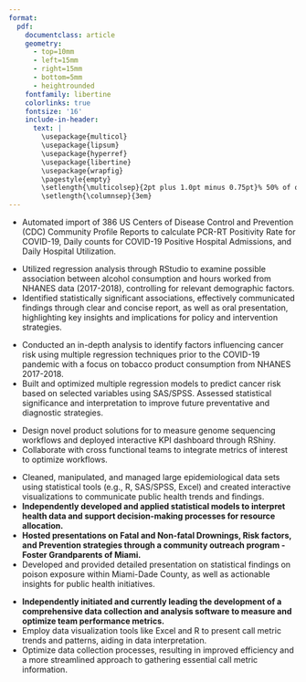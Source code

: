 ```yaml
---
format: 
  pdf: 
    documentclass: article
    geometry:
      - top=10mm
      - left=15mm
      - right=15mm
      - bottom=5mm
      - heightrounded
    fontfamily: libertine
    colorlinks: true
    fontsize: '16'
    include-in-header: 
      text: |
        \usepackage{multicol}
        \usepackage{lipsum}
        \usepackage{hyperref}
        \usepackage{libertine}
        \usepackage{wrapfig}
        \pagestyle{empty}
        \setlength{\multicolsep}{2pt plus 1.0pt minus 0.75pt}% 50% of original values
        \setlength{\columnsep}{3em}
---
```

<!-- TITLE -->
\begin{huge}\begin{center}{\bf ASHLEE MARIE PEREZ}\end{center}\end{huge}

<!-- CONTACT INFO -->
\begin{center}codebyashlee@gmail.com ∙ \href{https://www.linkedin.com/in/ashlee-perez/}{LinkedIn} ∙ \href{https://github.com/AshleeMPerez}{Github} ∙ \href{https://codebyashlee.shinyapps.io/shinyDash}{Portfolio}
\end{center}
\vspace{8pt}

<!-- EDUCATION: 1ST BULLET -->
\begin{large}
  {\bf EDUCATION}
  \vspace{3pt}
  \hrule
  \begin{multicols}{2}
    \begin{flushleft}
      \hspace{1 mm} {\bf Florida International University}\\
      \hspace{11 mm}Master's in Public Health: Biostatistics
    \end{flushleft}
    \begin{flushright}
    Miami, Florida
    \end{flushright}
  \end{multicols}
\end{large}


\vspace{0.05cm}

<!-- EDUCATION: 2ND BULLET -->
\begin{large}
  \begin{multicols}{2}
    \begin{flushleft}
      \hspace{1 mm} {\bf Florida International University}\\
      \hspace{11 mm}Bachelor of Arts: Pre-Veterinary Curriculum
    \end{flushleft}
    \begin{flushright}
    Miami, Florida
    \end{flushright}
  \end{multicols}
\end{large}

\begin{small}{\bf Languages} - R, RShiny, SAS/SPSS, STATA, SQL, Python\end{small}


\vspace{7pt}

<!-- PERSONAL PROJECTS : 1ST BULLET -->
\begin{large}
{\bf SELECTED PROJECTS}
  \vspace{3pt}
  \hrule
    \begin{flushleft}\bf{Unveiling the Impact: The COVID-19 Pandemic and its Effect on Hospital Patient Census Across Four Florida Counties}\end{flushleft}
  \vspace{-0.17cm}
\end{large}
* Automated import of 386 US Centers of Disease Control and Prevention (CDC) Community Profile Reports to calculate PCR-RT Positivity Rate for COVID-19, Daily counts for COVID-19 Positive Hospital Admissions, and Daily Hospital Utilization.


\vspace{7pt}
\begin{large}
    \begin{flushleft}\bf{Association of Alcohol Consumption and Hours Worked in the United States (2017-2018)}\end{flushleft}
  \vspace{-0.17cm}
\end{large}
* Utilized regression analysis through RStudio to examine possible association between alcohol consumption and hours worked from NHANES data (2017-2018), controlling for relevant demographic factors.
* Identified statistically significant associations, effectively communicated findings through clear and concise report, as well as oral presentation, highlighting key insights and implications for policy and intervention strategies.


\vspace{7pt}
\begin{large}
    \begin{flushleft}\bf{Head \& Neck and Thoracic Cancer Risk Amongst National Pre-COVID-19 Pandemic Survey Participants}\end{flushleft}
  \vspace{-0.17cm}
\end{large}

* Conducted an in-depth analysis to identify factors influencing cancer risk using multiple regression techniques prior to the COVID-19 pandemic with a focus on tobacco product consumption from NHANES 2017-2018.
* Built and optimized multiple regression models to predict cancer risk based on selected variables using SAS/SPSS.
Assessed statistical significance and interpretation to improve future preventative and diagnostic strategies.

\vspace{7pt}

<!-- EXPERIENCE : 1ST BULLET-->
\begin{large}{\bf EXPERIENCE}
  \vspace{3pt}
  \hrule
  \begin{multicols}{2}
    \begin{flushleft}
      \bf \href{https://www.bayer.com/en/}{Bayer}\\
      Process Insights \& Analytics Intern
    \end{flushleft}
    \begin{flushright}
    May 2024 - Present\\
    \begin{small}Remote\end{small}
    \end{flushright}
  \end{multicols}
\end{large}
\vspace{-0.16cm}
* Design novel product solutions for to measure genome sequencing workflows and deployed interactive KPI dashboard through RShiny.
* Collaborate with cross functional teams to integrate metrics of interest to optimize workflows.
\vspace{7pt}

<!-- EXPERIENCE : 2ND BULLET -->
\begin{large}
  \begin{multicols}{2}
    \begin{flushleft}
      \bf \href{https://www.floridahealth.gov/}{Florida Department of Health}\\
      Applied Epidemiology Intern
    \end{flushleft}
    \begin{flushright}
    Jan 2024 - May 2024\\
    \begin{small}Miami, Florida\end{small}
    \end{flushright}
  \end{multicols}
\end{large}
* Cleaned, manipulated, and managed large epidemiological data sets using statistical tools (e.g., R, SAS/SPSS, Excel) and created interactive visualizations to communicate public health trends and findings.
* **Independently developed and applied statistical models to interpret health data and support decision-making processes for resource allocation.**
* **Hosted presentations on Fatal and Non-fatal Drownings, Risk factors, and Prevention strategies through a community outreach program - Foster Grandparents of Miami.**
* Developed and provided detailed presentation on statistical findings on poison exposure within Miami-Dade County, as well as actionable insights for public health initiatives.

\vspace{7pt}

<!-- EXPERIENCE : 3RD BULLET -->
\begin{large}
  \begin{multicols}{2}
    \begin{flushleft}
      \bf \href{https://www.sevneurology.com/}{Southeast Veterinary Neurology}\\
      Patient Care Coordinator
    \end{flushleft}
    \begin{flushright}
    April 2023 - Jan 2024\\
    \begin{small}Remote\end{small}
    \end{flushright}
  \end{multicols}
\end{large}
* **Independently initiated and currently leading the development of a comprehensive data collection and analysis software to measure and optimize team performance metrics.**
* Employ data visualization tools like Excel and R to present call metric trends and patterns, aiding in data interpretation.
* Optimize data collection processes, resulting in improved efficiency and a more streamlined approach to gathering essential call metric information.